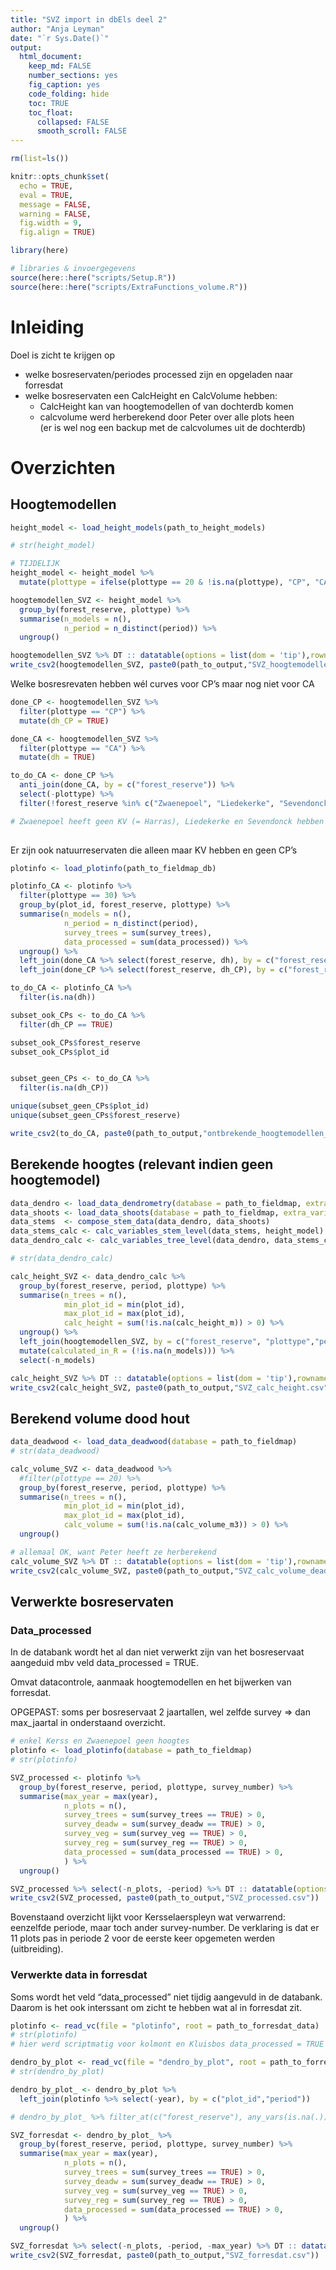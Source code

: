 ```yaml
---
title: "SVZ import in dbEls deel 2"
author: "Anja Leyman"
date: "`r Sys.Date()`"
output: 
  html_document:
    keep_md: FALSE
    number_sections: yes
    fig_caption: yes
    code_folding: hide
    toc: TRUE
    toc_float:
      collapsed: FALSE
      smooth_scroll: FALSE
---
```



```r
rm(list=ls())
```

```r
knitr::opts_chunk$set(
  echo = TRUE,
  eval = TRUE,
  message = FALSE,
  warning = FALSE, 
  fig.width = 9,
  fig.align = TRUE)

library(here)

# libraries & invoergegevens
source(here::here("scripts/Setup.R"))
source(here::here("scripts/ExtraFunctions_volume.R"))
```

# Inleiding

Doel is zicht te krijgen op 

- welke bosreservaten/periodes processed zijn en opgeladen naar forresdat  
- welke bosreservaten een CalcHeight en CalcVolume hebben:  
    - CalcHeight kan van hoogtemodellen of van dochterdb komen  
    - calcvolume werd herberekend door Peter over alle plots heen  
    (er is wel nog een backup met de calcvolumes uit de dochterdb)


# Overzichten

## Hoogtemodellen

```r
height_model <- load_height_models(path_to_height_models)

# str(height_model)

# TIJDELIJK 
height_model <- height_model %>% 
  mutate(plottype = ifelse(plottype == 20 & !is.na(plottype), "CP", "CA"))


```

```r
hoogtemodellen_SVZ <- height_model %>% 
  group_by(forest_reserve, plottype) %>% 
  summarise(n_models = n(),
            n_period = n_distinct(period)) %>% 
  ungroup() 

hoogtemodellen_SVZ %>% DT :: datatable(options = list(dom = 'tip'),rownames = FALSE, filter = "top") 
write_csv2(hoogtemodellen_SVZ, paste0(path_to_output,"SVZ_hoogtemodellen.csv"))

```

Welke bosresrevaten hebben wél curves voor CP's maar nog niet voor CA

```r
done_CP <- hoogtemodellen_SVZ %>% 
  filter(plottype == "CP") %>% 
  mutate(dh_CP = TRUE)

done_CA <- hoogtemodellen_SVZ %>% 
  filter(plottype == "CA") %>% 
  mutate(dh = TRUE)

to_do_CA <- done_CP %>% 
  anti_join(done_CA, by = c("forest_reserve")) %>% 
  select(-plottype) %>% 
  filter(!forest_reserve %in% c("Zwaenepoel", "Liedekerke", "Sevendonck", "Ename", "Kluisbos"))

# Zwaenepoel heeft geen KV (= Harras), Liedekerke en Sevendonck hebben andere naam bij KV's
  
```

Er zijn ook natuurreservaten die alleen maar KV hebben en geen CP's

```r
plotinfo <- load_plotinfo(path_to_fieldmap_db)

plotinfo_CA <- plotinfo %>% 
  filter(plottype == 30) %>% 
  group_by(plot_id, forest_reserve, plottype) %>% 
  summarise(n_models = n(),
            n_period = n_distinct(period), 
            survey_trees = sum(survey_trees), 
            data_processed = sum(data_processed)) %>% 
  ungroup() %>% 
  left_join(done_CA %>% select(forest_reserve, dh), by = c("forest_reserve")) %>% 
  left_join(done_CP %>% select(forest_reserve, dh_CP), by = c("forest_reserve"))

to_do_CA <- plotinfo_CA %>% 
  filter(is.na(dh))

subset_ook_CPs <- to_do_CA %>% 
  filter(dh_CP == TRUE)

subset_ook_CPs$forest_reserve
subset_ook_CPs$plot_id


subset_geen_CPs <- to_do_CA %>% 
  filter(is.na(dh_CP))

unique(subset_geen_CPs$plot_id)
unique(subset_geen_CPs$forest_reserve)

write_csv2(to_do_CA, paste0(path_to_output,"ontbrekende_hoogtemodellen_CA.csv"))
```



## Berekende hoogtes (relevant indien geen hoogtemodel)

```r
data_dendro <- load_data_dendrometry(database = path_to_fieldmap, extra_variables = TRUE)
data_shoots <- load_data_shoots(database = path_to_fieldmap, extra_variables = TRUE)
data_stems  <- compose_stem_data(data_dendro, data_shoots)
data_stems_calc <- calc_variables_stem_level(data_stems, height_model)
data_dendro_calc <- calc_variables_tree_level(data_dendro, data_stems_calc)

# str(data_dendro_calc)

calc_height_SVZ <- data_dendro_calc %>% 
  group_by(forest_reserve, period, plottype) %>% 
  summarise(n_trees = n(), 
            min_plot_id = min(plot_id),
            max_plot_id = max(plot_id), 
            calc_height = sum(!is.na(calc_height_m)) > 0) %>% 
  ungroup() %>% 
  left_join(hoogtemodellen_SVZ, by = c("forest_reserve", "plottype","period")) %>% 
  mutate(calculated_in_R = (!is.na(n_models))) %>% 
  select(-n_models)

calc_height_SVZ %>% DT :: datatable(options = list(dom = 'tip'),rownames = FALSE, filter = "top") 
write_csv2(calc_height_SVZ, paste0(path_to_output,"SVZ_calc_height.csv"))
```


## Berekend volume dood hout

```r
data_deadwood <- load_data_deadwood(database = path_to_fieldmap)
# str(data_deadwood)

calc_volume_SVZ <- data_deadwood %>% 
  #filter(plottype == 20) %>% 
  group_by(forest_reserve, period, plottype) %>% 
  summarise(n_trees = n(), 
            min_plot_id = min(plot_id),
            max_plot_id = max(plot_id),
            calc_volume = sum(!is.na(calc_volume_m3)) > 0) %>% 
  ungroup() 

# allemaal OK, want Peter heeft ze herberekend
calc_volume_SVZ %>% DT :: datatable(options = list(dom = 'tip'),rownames = FALSE, filter = "top") 
write_csv2(calc_volume_SVZ, paste0(path_to_output,"SVZ_calc_volume_deadw.csv"))

```


## Verwerkte bosreservaten


### Data_processed

In de databank wordt het al dan niet verwerkt zijn van het bosreservaat aangeduid mbv veld data_processed = TRUE.

Omvat datacontrole, aanmaak hoogtemodellen en het bijwerken van forresdat.

OPGEPAST: soms per bosreservaat 2 jaartallen, wel zelfde survey => dan max_jaartal in onderstaand overzicht. 

```r
# enkel Kerss en Zwaenepoel geen hoogtes
plotinfo <- load_plotinfo(database = path_to_fieldmap)
# str(plotinfo)

SVZ_processed <- plotinfo %>% 
  group_by(forest_reserve, period, plottype, survey_number) %>% 
  summarise(max_year = max(year),
            n_plots = n(),
            survey_trees = sum(survey_trees == TRUE) > 0,
            survey_deadw = sum(survey_deadw == TRUE) > 0,
            survey_veg = sum(survey_veg == TRUE) > 0,
            survey_reg = sum(survey_reg == TRUE) > 0,
            data_processed = sum(data_processed == TRUE) > 0,
            ) %>% 
  ungroup() 

SVZ_processed %>% select(-n_plots, -period) %>% DT :: datatable(options = list(dom = 'tip'),rownames = FALSE, filter = "top") 
write_csv2(SVZ_processed, paste0(path_to_output,"SVZ_processed.csv"))

```

Bovenstaand overzicht lijkt voor Kersselaerspleyn wat verwarrend: eenzelfde periode, maar toch ander survey-number.
De verklaring is dat er 11 plots pas in periode 2 voor de eerste keer opgemeten werden (uitbreiding).


### Verwerkte data in forresdat

Soms wordt het veld "data_processed" niet tijdig aangevuld in de databank.
Daarom is het ook interssant om zicht te hebben wat al in forresdat zit.


```r
plotinfo <- read_vc(file = "plotinfo", root = path_to_forresdat_data)
# str(plotinfo)
# hier werd scriptmatig voor kolmont en Kluisbos data_processed = TRUE gezet

dendro_by_plot <- read_vc(file = "dendro_by_plot", root = path_to_forresdat_data)
# str(dendro_by_plot)

dendro_by_plot_ <- dendro_by_plot %>% 
  left_join(plotinfo %>% select(-year), by = c("plot_id","period"))

# dendro_by_plot_ %>% filter_at(c("forest_reserve"), any_vars(is.na(.))) %>% nrow()

SVZ_forresdat <- dendro_by_plot_ %>% 
  group_by(forest_reserve, period, plottype, survey_number) %>% 
  summarise(max_year = max(year),
            n_plots = n(),
            survey_trees = sum(survey_trees == TRUE) > 0,
            survey_deadw = sum(survey_deadw == TRUE) > 0,
            survey_veg = sum(survey_veg == TRUE) > 0,
            survey_reg = sum(survey_reg == TRUE) > 0,
            data_processed = sum(data_processed == TRUE) > 0,
            ) %>% 
  ungroup() 

SVZ_forresdat %>% select(-n_plots, -period, -max_year) %>% DT :: datatable(options = list(dom = 'tip'),rownames = FALSE, filter = "top") 
write_csv2(SVZ_forresdat, paste0(path_to_output,"SVZ_forresdat.csv"))

```


